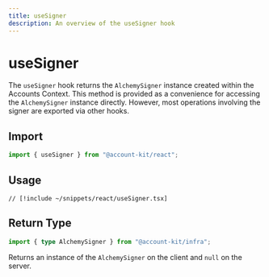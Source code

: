 ```yaml
---
title: useSigner
description: An overview of the useSigner hook
---
```


# useSigner

The `useSigner` hook returns the `AlchemySigner` instance created within the Accounts Context. This method is provided as a convenience for accessing the `AlchemySigner` instance directly. However, most operations involving the signer are exported via other hooks.

## Import

```ts
import { useSigner } from "@account-kit/react";
```

## Usage

```tsx [useSigner.tsx]
// [!include ~/snippets/react/useSigner.tsx]
```

## Return Type

```ts
import { type AlchemySigner } from "@account-kit/infra";
```

Returns an instance of the `AlchemySigner` on the client and `null` on the server.
